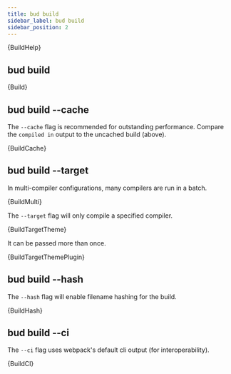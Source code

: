 ```yaml
---
title: bud build
sidebar_label: bud build
sidebar_position: 2
---
```



<CodeBlock title='$ yarn bud build --help'>{BuildHelp}</CodeBlock>

## bud build

<CodeBlock title='$ yarn bud build'>{Build}</CodeBlock>

## bud build --cache

The `--cache` flag is recommended for outstanding performance. Compare the `compiled in` output to the uncached build (above).

<CodeBlock title='$ yarn bud build --cache' highlight={6}>{BuildCache}</CodeBlock>

## bud build --target

In multi-compiler configurations, many compilers are run in a batch.

<CodeBlock title='$ yarn bud build'>{BuildMulti}</CodeBlock>

The `--target` flag will only compile a specified compiler.

<CodeBlock title='$ yarn bud build --target theme'>{BuildTargetTheme}</CodeBlock>

It can be passed more than once.

<CodeBlock title='$ yarn bud build --target theme --target plugin'>{BuildTargetThemePlugin}</CodeBlock>

## bud build --hash

The `--hash` flag will enable filename hashing for the build.

<CodeBlock title='$ yarn bud build --hash'>{BuildHash}</CodeBlock>

## bud build --ci

The `--ci` flag uses webpack's default cli output (for interoperability).

<CodeBlock title='$ yarn bud build --ci'>{BuildCI}</CodeBlock>
